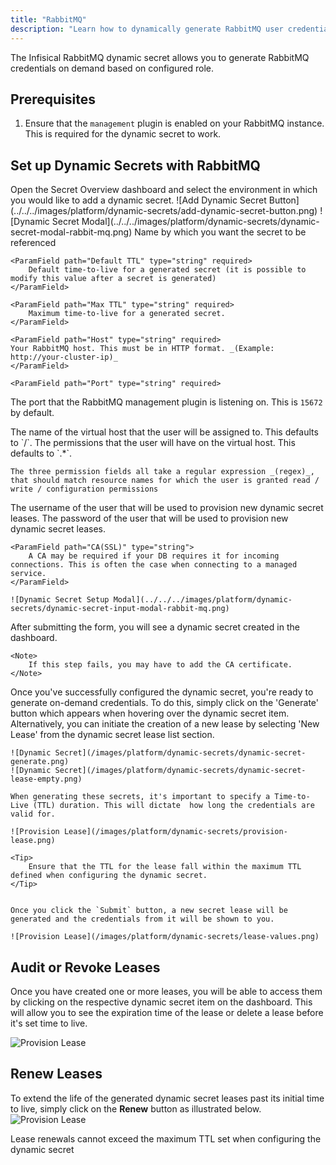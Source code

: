 ```yaml
---
title: "RabbitMQ"
description: "Learn how to dynamically generate RabbitMQ user credentials."
---
```


The Infisical RabbitMQ dynamic secret allows you to generate RabbitMQ credentials on demand based on configured role.

## Prerequisites

1. Ensure that the `management` plugin is enabled on your RabbitMQ instance. This is required for the dynamic secret to work.


## Set up Dynamic Secrets with RabbitMQ

<Steps>
  <Step title="Open Secret Overview Dashboard">
	Open the Secret Overview dashboard and select the environment in which you would like to add a dynamic secret.
  </Step>
  <Step title="Click on the 'Add Dynamic Secret' button">
	![Add Dynamic Secret Button](../../../images/platform/dynamic-secrets/add-dynamic-secret-button.png)
  </Step>
  <Step title="Select 'RabbitMQ'">
	![Dynamic Secret Modal](../../../images/platform/dynamic-secrets/dynamic-secret-modal-rabbit-mq.png)
  </Step>
  <Step title="Provide the inputs for dynamic secret parameters">
	<ParamField path="Secret Name" type="string" required>
		Name by which you want the secret to be referenced
	</ParamField>

	<ParamField path="Default TTL" type="string" required>
		Default time-to-live for a generated secret (it is possible to modify this value after a secret is generated)
	</ParamField>

	<ParamField path="Max TTL" type="string" required>
		Maximum time-to-live for a generated secret.
	</ParamField>

	<ParamField path="Host" type="string" required>
    Your RabbitMQ host. This must be in HTTP format. _(Example: http://your-cluster-ip)_
	</ParamField>

	<ParamField path="Port" type="string" required>
  The port that the RabbitMQ management plugin is listening on. This is `15672` by default.
	</ParamField>

  <ParamField path="Virtual host name" type="string" required>
    The name of the virtual host that the user will be assigned to. This defaults to `/`.
  </ParamField>

<ParamField path="Virtual host permissions (Read/Write/Configure)" type="string" required>
    The permissions that the user will have on the virtual host. This defaults to `.*`.

    The three permission fields all take a regular expression _(regex)_, that should match resource names for which the user is granted read / write / configuration permissions
  </ParamField>


  <ParamField path="Username" type="string" required>
    The username of the user that will be used to provision new dynamic secret leases.
	</ParamField>

  <ParamField path="Password" type="string" required>
    The password of the user that will be used to provision new dynamic secret leases.
  </ParamField>

	<ParamField path="CA(SSL)" type="string">
		A CA may be required if your DB requires it for incoming connections. This is often the case when connecting to a managed service.
	</ParamField>

  	![Dynamic Secret Setup Modal](../../../images/platform/dynamic-secrets/dynamic-secret-input-modal-rabbit-mq.png)


  </Step>
  <Step title="Click `Submit`">
  	After submitting the form, you will see a dynamic secret created in the dashboard.

	<Note>
		If this step fails, you may have to add the CA certificate.
	</Note>

  </Step>
  <Step title="Generate dynamic secrets">
	Once you've successfully configured the dynamic secret, you're ready to generate on-demand credentials.
	To do this, simply click on the 'Generate' button which appears when hovering over the dynamic secret item.
	Alternatively, you can initiate the creation of a new lease by selecting 'New Lease' from the dynamic secret lease list section.

	![Dynamic Secret](/images/platform/dynamic-secrets/dynamic-secret-generate.png)
	![Dynamic Secret](/images/platform/dynamic-secrets/dynamic-secret-lease-empty.png)

	When generating these secrets, it's important to specify a Time-to-Live (TTL) duration. This will dictate  how long the credentials are valid for.

	![Provision Lease](/images/platform/dynamic-secrets/provision-lease.png)

	<Tip>
		Ensure that the TTL for the lease fall within the maximum TTL defined when configuring the dynamic secret.
	</Tip>


	Once you click the `Submit` button, a new secret lease will be generated and the credentials from it will be shown to you.

	![Provision Lease](/images/platform/dynamic-secrets/lease-values.png)
  </Step>
</Steps>

## Audit or Revoke Leases
Once you have created one or more leases, you will be able to access them by clicking on the respective dynamic secret item on the dashboard.
This will allow you to see the expiration time of the lease or delete a lease before it's set time to live.

![Provision Lease](/images/platform/dynamic-secrets/lease-data.png)

## Renew Leases
To extend the life of the generated dynamic secret leases past its initial time to live, simply click on the **Renew** button as illustrated below.
![Provision Lease](/images/platform/dynamic-secrets/dynamic-secret-lease-renew.png)

<Warning>
	Lease renewals cannot exceed the maximum TTL set when configuring the dynamic secret
</Warning>
